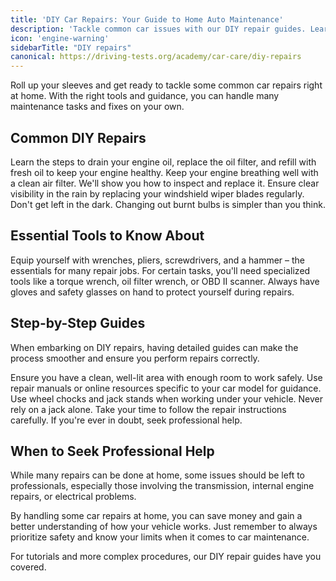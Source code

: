 ```yaml
---
title: 'DIY Car Repairs: Your Guide to Home Auto Maintenance'
description: 'Tackle common car issues with our DIY repair guides. Learn simple fixes and maintenance tips to keep your vehicle running without always needing a mechanic.'
icon: 'engine-warning'
sidebarTitle: "DIY repairs"
canonical: https://driving-tests.org/academy/car-care/diy-repairs
---
```

<Snippet file="andrei.mdx" />
Roll up your sleeves and get ready to tackle some common car repairs right at home. With the right tools and guidance, you can handle many maintenance tasks and fixes on your own.

## Common DIY Repairs

<CardGroup cols={2}>
  <Card title="Changing Oil and Oil Filter" icon="oil-can">
    Learn the steps to drain your engine oil, replace the oil filter, and refill with fresh oil to keep your engine healthy.
  </Card>
  <Card title="Replacing Air Filters" icon="wind">
    Keep your engine breathing well with a clean air filter. We'll show you how to inspect and replace it.
  </Card>
  <Card title="Replacing Wiper Blades" icon="raindrops">
    Ensure clear visibility in the rain by replacing your windshield wiper blades regularly.
  </Card>
  <Card title="Changing Headlights or Taillights" icon="lightbulb">
    Don't get left in the dark. Changing out burnt bulbs is simpler than you think.
  </Card>
</CardGroup>

## Essential Tools to Know About

<Tabs>
  <Tab title="Basic Toolkit">
    Equip yourself with wrenches, pliers, screwdrivers, and a hammer – the essentials for many repair jobs.
  </Tab>
  <Tab title="Specialized Tools">
    For certain tasks, you'll need specialized tools like a torque wrench, oil filter wrench, or OBD II scanner.
  </Tab>
  <Tab title="Safety Gear">
    Always have gloves and safety glasses on hand to protect yourself during repairs.
  </Tab>
</Tabs>

## Step-by-Step Guides

When embarking on DIY repairs, having detailed guides can make the process smoother and ensure you perform repairs correctly. 

<Steps>
  <Step title="Prepare Your Workspace">
    Ensure you have a clean, well-lit area with enough room to work safely.
  </Step>
  <Step title="Gather Information">
    Use repair manuals or online resources specific to your car model for guidance.
  </Step>
  <Step title="Take Safety Precautions">
    Use wheel chocks and jack stands when working under your vehicle. Never rely on a jack alone.
  </Step>
  <Step title="Follow Instructions">
    Take your time to follow the repair instructions carefully. If you're ever in doubt, seek professional help.
  </Step>
</Steps>

## When to Seek Professional Help

<Note>
While many repairs can be done at home, some issues should be left to professionals, especially those involving the transmission, internal engine repairs, or electrical problems.
</Note>

By handling some car repairs at home, you can save money and gain a better understanding of how your vehicle works. Just remember to always prioritize safety and know your limits when it comes to car maintenance.

For tutorials and more complex procedures, our DIY repair guides have you covered.